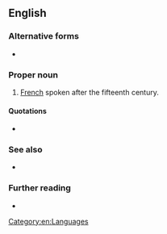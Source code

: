 ==English==

===Alternative forms===
* {{l|en|mod.F.}} {{qualifier|[[abbreviation]] used chiefly in [[lexicography]]}}

===Proper noun===
{{en-proper noun|head=[[modern|Modern]] [[French]]}}

# [[French]] spoken after the fifteenth century.

====Quotations====
* {{seeCites|en}}

===See also===
* {{pedialite}}

===Further reading===
* {{ethnologue|code=fra}}

[[Category:en:Languages]]